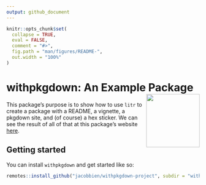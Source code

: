 ```yaml
---
output: github_document
---
```


<!-- README.md is generated from README.Rmd. Please edit that file -->

```r
knitr::opts_chunk$set(
  collapse = TRUE,
  eval = FALSE,
  comment = "#>",
  fig.path = "man/figures/README-",
  out.width = "100%"
)
```

# withpkgdown: An Example Package <img src="man/figures/logo.png" align="right" height="139" />

<!-- badges: start -->
<!-- badges: end -->

This package's purpose is to show how to use `litr` to create a package with a README, a vignette, a pkgdown site, and (of course) a hex sticker.  We can see the result of all of that at this package's website [here](http://faculty.marshall.usc.edu/jacob-bien/withpkgdown/docs/index.html).

## Getting started

You can install `withpkgdown` and get started like so:

```r
remotes::install_github("jacobbien/withpkgdown-project", subdir = "withpkgdown")
```

